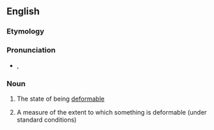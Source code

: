 ==English==

===Etymology===
{{suffix|en|deform|ability}}

===Pronunciation===
* {{a|UK}} {{IPA|en|/dɪˌfɔːməˈbɪlɪti/}}, {{IPA|en|/dɪˌfɔːməˈbɪləti/}}

===Noun===
{{en-noun|~}}

# {{lb|en|uncountable}} The state of being [[deformable]]
# {{lb|en|countable}} A measure of the extent to which something is deformable (under standard conditions)